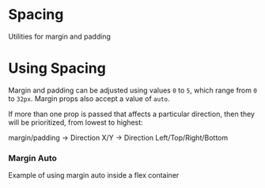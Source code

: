 
<Meta title="Utilities/Spacing" component={CSS} argTypes={stories.argTypes} />

# Spacing

Utilities for margin and padding

<Canvas>
    <Story story={stories.SpacingProps} name="Spacing Props" />
</Canvas>

<ArgsTable story="Spacing Props" />

# Using Spacing

Margin and padding can be adjusted using values `0` to `5`, which range from `0` to `32px`.
Margin props also accept a value of `auto`.

If more than one prop is passed that affects a particular direction, then they will be prioritized, from lowest to highest:

margin/padding -> Direction X/Y -> Direction Left/Top/Right/Bottom

### Margin Auto

Example of using margin auto inside a flex container

<Canvas>
    <Story story={stories.MarginAuto} />
</Canvas>
